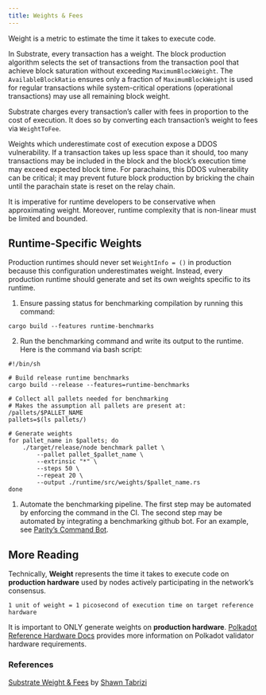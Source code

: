 ```yaml
---
title: Weights & Fees
---
```


Weight is a metric to estimate the time it takes to execute code.

In Substrate, every transaction has a weight. The block production algorithm selects the set of transactions from the transaction pool that achieve block saturation without exceeding `MaximumBlockWeight`. The `AvailableBlockRatio` ensures only a fraction of `MaximumBlockWeight` is used for regular transactions while system-critical operations (operational transactions) may use all remaining block weight.

Substrate charges every transaction’s caller with fees in proportion to the cost of execution. It does so by converting each transaction’s weight to fees via `WeightToFee`. 

Weights which underestimate cost of execution expose a DDOS vulnerability. If a transaction takes up less space than it should, too many transactions may be included in the block and the block’s execution time may exceed expected block time. For parachains, this DDOS vulnerability can be critical; it may prevent future block production by bricking the chain until the parachain state is reset on the relay chain.

It is imperative for runtime developers to be conservative when approximating weight. Moreover, runtime complexity that is non-linear must be limited and bounded.

## Runtime-Specific Weights

Production runtimes should never set `WeightInfo = ()` in production because this configuration underestimates weight. Instead, every production runtime should generate and set its own weights specific to its runtime.

1. Ensure passing status for benchmarking compilation by running this command:
```
cargo build --features runtime-benchmarks
```
2. Run the benchmarking command and write its output to the runtime. Here is the command via bash script:
```
#!/bin/sh

# Build release runtime benchmarks
cargo build --release --features=runtime-benchmarks

# Collect all pallets needed for benchmarking
# Makes the assumption all pallets are present at: /pallets/$PALLET_NAME
pallets=$(ls pallets/)

# Generate weights
for pallet_name in $pallets; do
    ./target/release/node benchmark pallet \
        --pallet pallet_$pallet_name \
        --extrinsic "*" \
        --steps 50 \
        --repeat 20 \
        --output ./runtime/src/weights/$pallet_name.rs
done
```
1. Automate the benchmarking pipeline. The first step may be automated by enforcing the command in the CI. The second step may be automated by integrating a benchmarking github bot. For an example, see [Parity’s Command Bot](https://github.com/paritytech/command-bot).

## More Reading

Technically, **Weight** represents the time it takes to execute code on **production hardware** used by nodes actively participating in the network’s consensus.

```
1 unit of weight = 1 picosecond of execution time on target reference hardware
```

It is important to ONLY generate weights on **production hardware**. [Polkadot Reference Hardware Docs](https://wiki.polkadot.network/docs/maintain-guides-how-to-validate-polkadot#:~:text=Reference%20Hardware%E2%80%8B,instance%20on%20GCP%20and%20c6i) provides more information on Polkadot validator hardware requirements.

### References

[Substrate Weight & Fees](https://www.shawntabrizi.com/blog/substrate/substrate-weight-and-fees/) by [Shawn Tabrizi](https://github.com/shawntabrizi/)
